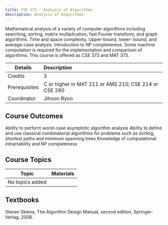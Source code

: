 ```yaml
---
title: CSE 373 - Analysis of Algorithms
description: Analysis of Algorithms
---
```


Mathematical analysis of a variety of computer algorithms including searching, sorting, matrix multiplication, fast Fourier transform, and graph algorithms. Time and space complexity. Upper-bound, lower- bound, and average-case analysis. Introduction to NP completeness. Some machine computation is required for the implementation and comparison of algorithms. This course is offered as CSE 373 and MAT 373.

| Details       | Description                                           |
| ------------- | :---------------------------------------------------- |
| Credits       | 3                                                     |
| Prerequisites | C or higher in MAT 211 or AMS 210; CSE 214 or CSE 260 |
| Coordinator   | Jihoon Ryoo                                           |

## Course Outcomes

Ability to perform worst-case asymptotic algorithm analysis
Ability to define and use classical combinatorial algorithms for problems such as sorting, shortest paths and minimum spanning trees
Knowledge of computational intractability and NP completeness

## Course Topics

| Topic           | Materials |
| --------------- | --------- |
| No topics added |           |

## Textbooks

Steven Skiena, The Algorithm Design Manual, second edition, Springer-Verlag, 2008.
